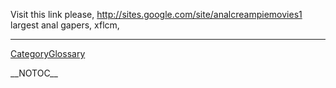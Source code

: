 Visit this link please, http://sites.google.com/site/analcreampiemovies1 largest anal gapers,  xflcm,
----
[[CategoryGlossary]]

__NOTOC__